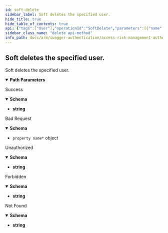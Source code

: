 ```yaml
---
id: soft-delete
sidebar_label: Soft deletes the specified user.
hide_title: true
hide_table_of_contents: true
api: {"tags":["User"],"operationId":"SoftDelete","parameters":[{"name":"userId","in":"path","description":"The id of the user to be deleted.","required":true,"schema":{"type":"string","format":"uuid"}}],"responses":{"200":{"description":"Success","content":{"application/json":{"schema":{"type":"string"}}}},"400":{"description":"Bad Request","content":{"application/json":{"schema":{"type":"object","additionalProperties":{"type":"object","properties":{"rawValue":{"type":"object"},"attemptedValue":{"type":"string"},"errors":{"uniqueItems":false,"type":"array","items":{"type":"object","properties":{"exception":{"type":"object","readOnly":true},"errorMessage":{"type":"string","readOnly":true}}},"readOnly":true},"validationState":{"enum":["unvalidated","invalid","valid","skipped"],"type":"string"},"isContainerNode":{"type":"boolean","readOnly":true},"children":{"uniqueItems":false,"type":"array","items":"circular()","readOnly":true}}}}}}},"401":{"description":"Unauthorized","content":{"application/json":{"schema":{"type":"string"}}}},"403":{"description":"Forbidden","content":{"application/json":{"schema":{"type":"string"}}}},"404":{"description":"Not Found","content":{"application/json":{"schema":{"type":"string"}}}}},"description":"Soft deletes the specified user.","method":"delete","path":"/api/users/{userId}","info":{"version":"1.0","title":"Access Risk Management Authentication Services"},"postman":{"name":"Soft deletes the specified user.","description":{"type":"text/plain"},"url":{"path":["api","users",":userId"],"host":["{{baseUrl}}"],"query":[],"variable":[{"disabled":false,"description":{"content":"(Required) The id of the user to be deleted.","type":"text/plain"},"type":"any","value":"","key":"userId"}]},"header":[{"key":"Accept","value":"application/json"}],"method":"DELETE"}}
sidebar_class_name: "delete api-method"
info_path: docs/arm/swagger-authentication/access-risk-management-authentication-services
---
```



## Soft deletes the specified user.



Soft deletes the specified user.

<details style={{"marginBottom":"1rem"}} data-collapsed={false} open={true}><summary style={{}}><strong>Path Parameters</strong></summary><div><ul><ParamsItem className={"paramsItem"} param={{"name":"userId","in":"path","description":"The id of the user to be deleted.","required":true,"schema":{"type":"string","format":"uuid"}}}></ParamsItem></ul></div></details><div><ApiTabs><TabItem label={"200"} value={"200"}><div>

Success

</div><div><MimeTabs groupId={"mime-type"}><TabItem label={"application/json"} value={"application/json"}><SchemaTabs groupId={"schema-tabs"}><TabItem label={"Schema"} value={"Schema"}><details style={{}} data-collapsed={false} open={true}><summary style={{"textAlign":"left"}}><strong>Schema</strong></summary><div style={{"textAlign":"left","marginLeft":"1rem"}}></div><ul style={{"marginLeft":"1rem"}}><li><div><strong>string</strong></div></li></ul></details></TabItem></SchemaTabs></TabItem></MimeTabs></div></TabItem><TabItem label={"400"} value={"400"}><div>

Bad Request

</div><div><MimeTabs groupId={"mime-type"}><TabItem label={"application/json"} value={"application/json"}><SchemaTabs groupId={"schema-tabs"}><TabItem label={"Schema"} value={"Schema"}><details style={{}} data-collapsed={false} open={true}><summary style={{"textAlign":"left"}}><strong>Schema</strong></summary><div style={{"textAlign":"left","marginLeft":"1rem"}}></div><ul style={{"marginLeft":"1rem"}}><li><div><code>property name*</code><span style={{"opacity":"0.6"}}> object</span></div></li></ul></details></TabItem></SchemaTabs></TabItem></MimeTabs></div></TabItem><TabItem label={"401"} value={"401"}><div>

Unauthorized

</div><div><MimeTabs groupId={"mime-type"}><TabItem label={"application/json"} value={"application/json"}><SchemaTabs groupId={"schema-tabs"}><TabItem label={"Schema"} value={"Schema"}><details style={{}} data-collapsed={false} open={true}><summary style={{"textAlign":"left"}}><strong>Schema</strong></summary><div style={{"textAlign":"left","marginLeft":"1rem"}}></div><ul style={{"marginLeft":"1rem"}}><li><div><strong>string</strong></div></li></ul></details></TabItem></SchemaTabs></TabItem></MimeTabs></div></TabItem><TabItem label={"403"} value={"403"}><div>

Forbidden

</div><div><MimeTabs groupId={"mime-type"}><TabItem label={"application/json"} value={"application/json"}><SchemaTabs groupId={"schema-tabs"}><TabItem label={"Schema"} value={"Schema"}><details style={{}} data-collapsed={false} open={true}><summary style={{"textAlign":"left"}}><strong>Schema</strong></summary><div style={{"textAlign":"left","marginLeft":"1rem"}}></div><ul style={{"marginLeft":"1rem"}}><li><div><strong>string</strong></div></li></ul></details></TabItem></SchemaTabs></TabItem></MimeTabs></div></TabItem><TabItem label={"404"} value={"404"}><div>

Not Found

</div><div><MimeTabs groupId={"mime-type"}><TabItem label={"application/json"} value={"application/json"}><SchemaTabs groupId={"schema-tabs"}><TabItem label={"Schema"} value={"Schema"}><details style={{}} data-collapsed={false} open={true}><summary style={{"textAlign":"left"}}><strong>Schema</strong></summary><div style={{"textAlign":"left","marginLeft":"1rem"}}></div><ul style={{"marginLeft":"1rem"}}><li><div><strong>string</strong></div></li></ul></details></TabItem></SchemaTabs></TabItem></MimeTabs></div></TabItem></ApiTabs></div>
      